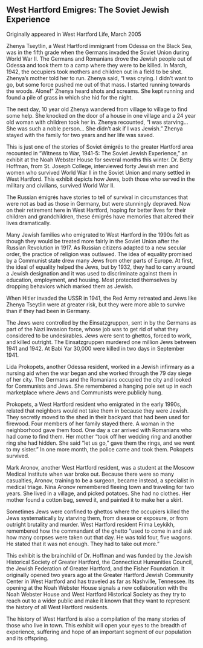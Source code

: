 ## West Hartford Emigres: The Soviet Jewish Experience {-}

Originally appeared in West Hartford Life, March 2005

Zhenya Tseytlin, a West Hartford immigrant from Odessa on the Black Sea, was in the fifth grade when the Germans invaded the Soviet Union during World War II. The Germans and Romanians drove the Jewish people out of Odessa and took them to a camp where they were to be killed. In March, 1942, the occupiers took mothers and children out in a field to be shot. Zhenya’s mother told her to run. Zhenya said, “I was crying. I didn’t want to go, but some force pushed me out of that mass. I started running towards the woods. Alone!” Zhenya heard shots and screams. She kept running and found a pile of grass in which she hid for the night.

The next day, 10 year old Zhenya wandered from village to village to find some help. She knocked on the door of a house in one village and a 24 year old woman with children took her in. Zhenya recounted, “I was starving... She was such a noble person... She didn’t ask if I was Jewish.” Zhenya stayed with the family for two years and her life was saved.

This is just one of the stories of Soviet émigrés to the greater Hartford area recounted in “Witness to War, 1941-5: The Soviet Jewish Experience,” an exhibit at the Noah Webster House for several months this winter. Dr. Betty Hoffman, from St. Joseph College, interviewed forty Jewish men and women who survived World War II in the Soviet Union and many settled in West Hartford. This exhibit depicts how Jews, both those who served in the military and civilians, survived World War II.

The Russian émigrés have stories to tell of survival in circumstances that were not as bad as those in Germany, but were stunningly depraved. Now on their retirement here in West Hartford, hoping for better lives for their children and grandchildren, these émigrés have memories that altered their lives dramatically.

Many Jewish families who emigrated to West Hartford in the 1990s felt as though they would be treated more fairly in the Soviet Union after the Russian Revolution in 1917. As Russian citizens adapted to a new secular order, the practice of religion was outlawed. The idea of equality promised by a Communist state drew many Jews from other parts of Europe. At first, the ideal of equality helped the Jews, but by 1932, they had to carry around a Jewish designation and it was used to discriminate against them in education, employment, and housing. Most protected themselves by dropping behaviors which marked them as Jewish.

When Hitler invaded the USSR in 1941, the Red Army retreated and Jews like Zhenya Tseytlin were at greater risk, but they were more able to survive than if they had been in Germany.

The Jews were controlled by the Einsatzgruppen, sent in by the Germans as part of the Nazi invasion force, whose job was to get rid of what they considered to be undesirables. Jews were sent to ghettos, forced to work, and killed outright. The Einsatzgruppen murdered one million Jews between 1941 and 1942. At Babi Yar 30,000 were killed in two days in September 1941.

Lida Prokopets, another Odessa resident, worked in a Jewish infirmary as a nursing aid when the war began and she worked through the 79 day siege of her city. The Germans and the Romanians occupied the city and looked for Communists and Jews. She remembered a hanging pole set up in each marketplace where Jews and Communists were publicly hung.

Prokopets, a West Hartford resident who emigrated in the early 1990s, related that neighbors would not take them in because they were Jewish. They secretly moved to the shed in their backyard that had been used for firewood. Four members of her family stayed there. A woman in the neighborhood gave them food. One day a car arrived with Romanians who had come to find them. Her mother “took off her wedding ring and another ring she had hidden. She said “let us go,” gave them the rings, and we went to my sister.” In one more month, the police came and took them. Pokopets survived.

Mark Aronov, another West Hartford resident, was a student at the Moscow Medical Institute when war broke out. Because there were so many casualties, Aronov, training to be a surgeon, became instead, a specialist in medical triage. Nina Aronov remembered fleeing town and traveling for two years. She lived in a village, and picked potatoes. She had no clothes. Her mother found a cotton bag, sewed it, and painted it to make her a skirt.

Sometimes Jews were confined to ghettos where the occupiers killed the Jews systematically by starving them, from disease or exposure, or from outright brutality and murder. West Hartford resident Frima Leykikh, remembered how the commandant of the ghetto “used to come in and ask how many corpses were taken out that day. He was told four, five wagons. He stated that it was not enough. They had to take out more.”

This exhibit is the brainchild of Dr. Hoffman and was funded by the Jewish Historical Society of Greater Hartford, the Connecticut Humanities Council, the Jewish Federation of Greater Hartford, and the Fisher Foundation. It originally opened two years ago at the Greater Hartford Jewish Community Center in West Hartford and has traveled as far as Nashville, Tennessee. Its opening at the Noah Webster House signals a new collaboration with the Noah Webster House and West Hartford Historical Society as they try to reach out to a wider public and make it known that they want to represent the history of all West Hartford residents.

The history of West Hartford is also a compilation of the many stories of those who live in town. This exhibit will open your eyes to the breadth of experience, suffering and hope of an important segment of our population and its offspring.
